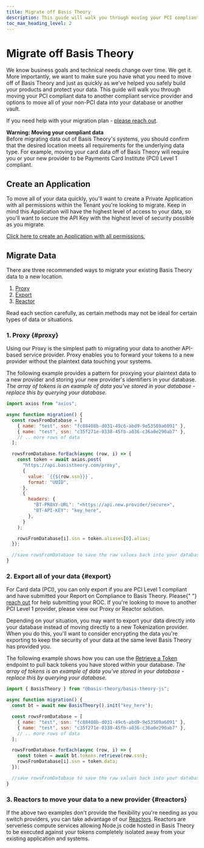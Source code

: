 ```yaml
---
title: Migrate off Basis Theory
description: This guide will walk you through moving your PCI compliant data to another compliant service provider and options to move all of your non-PCI data into your database or another vault.
toc_max_heading_level: 2
---
```



# Migrate off Basis Theory

We know business goals and technical needs change over time. We get it. More importantly, we want to make sure you have what you need to move off of Basis Theory and just as quickly as we've helped you safely build your products and protect your data. This guide will walk you through moving your PCI compliant data to another compliant service provider and options to move all of your non-PCI data into your database or another vault.

If you need help with your migration plan - [please reach out](https://basistheory.com/contact).

<Alert type={Alerts.WARNING}>
  <b>Warning: Moving your compliant data</b>
  <br />
  Before migrating data out of Basis Theory's systems, you should confirm that
  the desired location meets all requirements for the underlying data type. For
  example, moving your card data off of Basis Theory will require you or your
  new provider to be Payments Card Institute (PCI) Level 1 compliant.
</Alert>

## Create an Application

To move all of your data quickly, you'll want to create a Private Application with all permissions within the Tenant you're looking to migrate. Keep in mind this Application will have the highest level of access to your data, so you'll want to secure the API Key with the highest level of security possible as you migrate.

[Click here to create an Application with all permissions.](https://portal.basistheory.com/applications/create?application_template_id=6f486ec1-ddf4-4040-b7f1-3ddca4209495)

## Migrate Data

There are three recommended ways to migrate your existing Basis Theory data to a new location.

1. [Proxy](#proxy)
2. [Export](#export)
3. [Reactor](#reactors)

Read each section carefully, as certain methods may not be ideal for certain types of data or situations.

### 1. Proxy {#proxy}

Using our Proxy is the simplest path to migrating your data to another API-based service provider. Proxy enables you to forward your tokens to a new provider without the plaintext data touching your systems.

The following example provides a pattern for proxying your plaintext data to a new provider and storing your new provider's identifiers in your database. _The array of tokens is an example of data you've stored in your database - replace this by querying your database._

```javascript showLineNumbers
import axios from "axios";

async function migration() {
  const rowsFromDatabase = [
    { name: "test", ssn: "fc88408b-d031-49c6-abd9-9e53589a6091" },
    { name: "test", ssn: "c35f271e-0338-45fb-a036-c36a0e290ab7" },
    // .. more rows of data
  ];

  rowsFromDatabase.forEach(async (row, i) => {
    const token = await axios.post(
      "https://api.basistheory.com/proxy",
      {
        value: `{{${row.ssn}}}`,
        format: "UUID",
      },
      {
        headers: {
          "BT-PROXY-URL": "<https://api.new.provider/secure>",
          "BT-API-KEY": "key_here",
        },
      }
    );

    rowsFromDatabase[i].ssn = token.aliases[0].alias;
  });

  //save rowsFromDatabase to save the raw values back into your database
}
```

### 2. Export all of your data {#export}

<Alert type={Alerts.WARNING}>
  For Card data (PCI), you can only export if you are PCI Level 1 compliant and
  have submitted your Report on Compliance to Basis Theory. Please{" "}
  <a href="https://basistheory.com/contact">reach out</a> for help submitting
  your ROC. If you're looking to move to another PCI Level 1 provider, please
  view our Proxy or Reactor solution.
</Alert>

Depending on your situation, you may want to export your data directly into your database instead of moving directly to a new Tokenization provider. When you do this, you'll want to consider encrypting the data you're exporting to keep the security of your data at the same level Basis Theory has provided you.

The following example shows how you can use the [Retrieve a Token](/docs/api/tokens#get-a-token) endpoint to pull back tokens you have stored within your database. _The array of tokens is an example of data you've stored in your database - replace this by querying your database._

```javascript showLineNumbers
import { BasisTheory } from "@basis-theory/basis-theory-js";

async function migration() {
  const bt = await new BasisTheory().init("key_here");

  const rowsFromDatabase = [
    { name: "test", ssn: "fc88408b-d031-49c6-abd9-9e53589a6091" },
    { name: "test", ssn: "c35f271e-0338-45fb-a036-c36a0e290ab7" },
    // .. more rows of data
  ];

  rowsFromDatabase.forEach(async (row, i) => {
    const token = await bt.tokens.retrieve(row.ssn);
    rowsFromDatabase[i].ssn = token.data;
  });

  //save rowsFromDatabase to save the raw values back into your database
}
```

### 3. Reactors to move your data to a new provider {#reactors}

If the above two examples don't provide the flexibility you're needing as you switch providers, you can take advantage of our [Reactors](/docs/api/reactors). Reactors are serverless compute services allowing Node.js code hosted in Basis Theory to be executed against your tokens completely isolated away from your existing application and systems.
